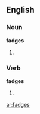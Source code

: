 ==English==

===Noun===
'''fadges'''

# {{plural of |[[fadge]]}}

===Verb===
'''fadges'''

# {{third-person singular of|[[fadge]]}}

[[ar:fadges]]